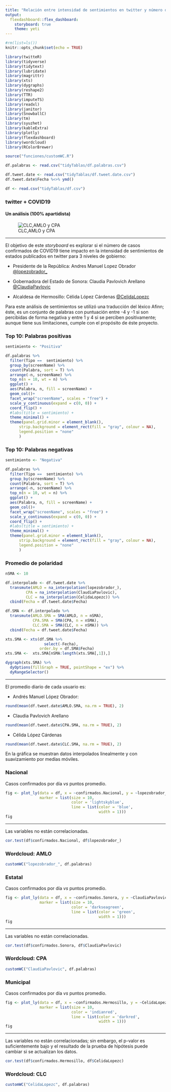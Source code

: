 ```yaml
---
title: "Relación entre intensidad de sentimientos en twitter y número de casos confirmados"
output: 
  flexdashboard::flex_dashboard:
    storyboard: true
    theme: yeti
---
```


```r
#rm(list=ls())
knitr::opts_chunk$set(echo = TRUE)
```
    
```r
library(twitteR)
library(tidyverse)
library(tidytext)
library(lubridate)
library(magrittr)
library(xts)
library(dygraphs)
library(reshape2)
library(TTR)
library(imputeTS)
library(readxl)
library(janitor)
library(SnowballC)
library(tm)
library(syuzhet)
library(kableExtra)
library(plotly)
library(flexdashboard)
library(wordcloud)
library(RColorBrewer)
```

```r
source("funciones/customWC.R")

df.palabras <- read.csv("tidyTablas/df.palabras.csv")

df.tweet.date <- read.csv("tidyTablas/df.tweet.date.csv")
df.tweet.date$Fecha %<>% ymd()

df <- read.csv("tidyTablas/df.csv")
```

### twitter + COVID19

#### Un análisis (100% apartidista)

![CLC,AMLO y CPA](images/3niveles.png =250x)

***

El objetivo de este _storyboard_ es explorar si el número de casos confirmados de COVID19 tiene impacto en la intensidad de sentimientos de estados publicados en twitter para 3 niveles de gobierno:

- Presidente de la República: Andres Manuel Lopez Obrador [@lopezobrador_](https://twitter.com/lopezobrador_)

- Gobernadora del Estado de Sonora: Claudia Pavlovich Arellano [@ClaudiaPavlovic](https://twitter.com/ClaudiaPavlovic)

- Alcaldesa de Hermosillo: Célida López Cárdenas [@CelidaLopezc](https://twitter.com/CelidaLopezc)

Para este análisis de sentimientos se utilizó una traducción del léxico Afinn; éste, es un conjunto de palabras con puntuación entre -4 y -1 si son percibidas de forma negativa y entre 1 y 4 si se perciben positivamente; aunque tiene sus limitaciones, cumple con el propósito de éste proyecto.

### Top 10: Palabras positivas

```r
sentimiento <- "Positiva"

df.palabras %>%
  filter(Tipo ==  sentimiento) %>%
  group_by(screenName) %>%
  count(Palabra, sort = T) %>%
  arrange(-n, screenName) %>%
  top_n(n = 10, wt = n) %>%
  ggplot() +
  aes(Palabra, n, fill = screenName) +
  geom_col()+ 
  facet_wrap("screenName", scales = "free") +
  scale_y_continuous(expand = c(0, 0)) +
  coord_flip() +
  #labs(title = sentimiento) +
  theme_minimal() +
  theme(panel.grid.minor = element_blank(),
      strip.background = element_rect(fill = "gray", colour = NA),
      legend.position = "none"
      )
```

### Top 10: Palabras negativas

```r
sentimiento <- "Negativa"

df.palabras %>%
  filter(Tipo ==  sentimiento) %>%
  group_by(screenName) %>%
  count(Palabra, sort = T) %>%
  arrange(-n, screenName) %>%
  top_n(n = 10, wt = n) %>%
  ggplot() +
  aes(Palabra, n, fill = screenName) +
  geom_col()+ 
  facet_wrap("screenName", scales = "free") +
  scale_y_continuous(expand = c(0, 0)) +
  coord_flip() +
  #labs(title = sentimiento) +
  theme_minimal() +
  theme(panel.grid.minor = element_blank(),
      strip.background = element_rect(fill = "gray", colour = NA),
      legend.position = "none"
      )
```

### Promedio de polaridad

```r
nSMA <- 10

df.interpolado <- df.tweet.date %>%
  transmute(AMLO = na_interpolation(lopezobrador_),
         CPA = na_interpolation(ClaudiaPavlovic),
         CLC = na_interpolation(CelidaLopezc)) %>%
  cbind(Fecha = df.tweet.date$Fecha)

df.SMA <- df.interpolado %>%
  transmute(AMLO.SMA = SMA(AMLO, n = nSMA),
            CPA.SMA = SMA(CPA, n = nSMA),
            CLC.SMA = SMA(CLC, n = nSMA)) %>%
  cbind(Fecha = df.tweet.date$Fecha) 

xts.SMA <- xts(df.SMA %>% 
                 select(-Fecha),
               order.by = df.SMA$Fecha)
xts.SMA <-  xts.SMA[nSMA:length(xts.SMA[,1]),]

dygraph(xts.SMA) %>%
  dyOptions(fillGraph = TRUE, pointShape = "ex") %>%
  dyRangeSelector()
```

***
El promedio diario de cada usuario es:

- Andrés Manuel López Obrador:

```r
round(mean(df.tweet.date$AMLO.SMA, na.rm = TRUE), 2)
```

- Claudia Pavlovich Arellano

```r
round(mean(df.tweet.date$CPA.SMA, na.rm = TRUE), 2)
```

- Célida López Cárdenas

```r
round(mean(df.tweet.date$CLC.SMA, na.rm = TRUE), 2)
```

En la gráfica se muestran datos interpolados linealmente y con suavizamiento por medias móviles.

### Nacional {data-commentary-width=500}

Casos confirmados por día _vs_ puntos promedio.

```r
fig <- plot_ly(data = df, x = ~confirmados.Nacional, y = ~lopezobrador_,
               marker = list(size = 10,
                             color = 'lightskyblue',
                             line = list(color = 'blue',
                                         width = 1)))
fig
```

***
Las variables no están correlacionadas.

```r
cor.test(df$confirmados.Nacional, df$lopezobrador_)
```

### Wordcloud: AMLO

```r
customWC("lopezobrador_", df.palabras)
```

### Estatal {data-commentary-width=500}

Casos confirmados por día _vs_ puntos promedio.

```r
fig <- plot_ly(data = df, x = ~confirmados.Sonora, y = ~ClaudiaPavlovic,
               marker = list(size = 10,
                             color = 'darkseagreen',
                             line = list(color = 'green',
                                         width = 1)))
fig
```

***
Las variables no están correlacionadas.

```r
cor.test(df$confirmados.Sonora, df$ClaudiaPavlovic)
```

### Wordcloud: CPA

```r
customWC("ClaudiaPavlovic", df.palabras)
```

### Municipal {data-commentary-width=500}

Casos confirmados por día _vs_ puntos promedio.

```r
fig <- plot_ly(data = df, x = ~confirmados.Hermosillo, y = ~CelidaLopezc,
               marker = list(size = 10,
                             color = 'indianred',
                             line = list(color = 'darkred',
                                         width = 1)))
fig

```

***
Las variables no están correlacionadas; sin embargo, el p-valor es suficientemente bajo y el resultado de la prueba de hipótesis puede cambiar si se actualizan los datos.

```r
cor.test(df$confirmados.Hermosillo, df$CelidaLopezc)
```

### Wordcloud: CLC

```r
customWC("CelidaLopezc", df.palabras)
```

